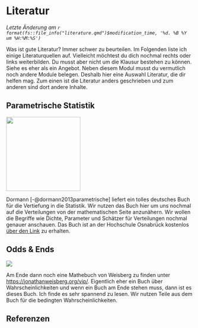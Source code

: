 # Literatur {#sec-literatur}

*Letzte Änderung am `r format(fs::file_info("literature.qmd")$modification_time, '%d. %B %Y um %H:%M:%S')`*

Was ist gute Literatur? Immer schwer zu beurteilen. Im Folgenden liste ich einige Literaturquellen auf. Vielleicht möchtest du dich nochmal rechts oder links weiterbilden. Du musst aber nicht um die Klausur bestehen zu können. Siehe es eher als ein Angebot. Neben diesem Modul musst du vermutlich noch andere Module belegen. Deshalb hier eine Auswahl Literatur, die dir helfen mag. Zum einen ist die Literatur anders geschrieben und zum anderen sind dort andere Inhalte.

## Parametrische Statistik

![](images/dormann.jpg){fig-align="center" width="200"}

Dormann [-@dormann2013parametrische] liefert ein tolles deutsches Buch für die Vertiefung in die Statistik. Wir nutzen das Buch hier um uns nochmal auf die Verteilungen von der mathematischen Seite anzunähern. Wir wollen die Begriffe wie Dichte, Parameter und Schätzer für Verteilungen nochmal genauer anschauen. Das Buch ist an der Hochschule Osnabrück kostenlos [über den Link](https://link.springer.com/book/10.1007/978-3-662-54684-0) zu erhalten.

## Odds & Ends

![](images/odds_and_ends.PNG){fig-align="center"}

Am Ende dann noch eine Mathebuch von Weisberg zu finden unter <https://jonathanweisberg.org/vip/>. Eigentlich eher ein Buch über Wahrscheinlichkeiten und wenn ein Buch am Ende stehen muss, dann ist es dieses Buch. Ich finde es sehr spannend zu lesen. Wir nutzen Teile aus dem Buch für die bedingten Wahrscheinlichkeiten.

## Referenzen {.unnumbered}

